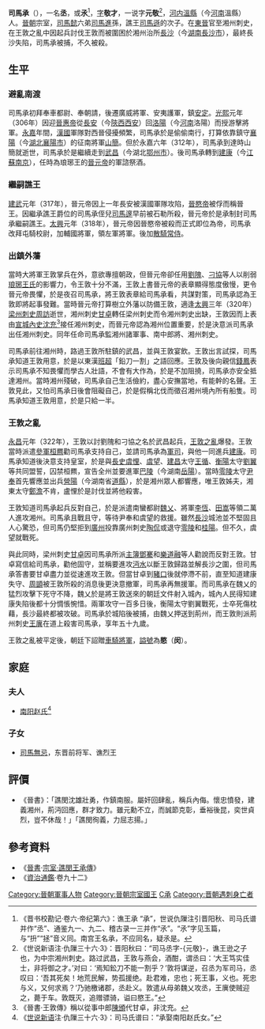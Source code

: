 {{About|司馬懿六弟司馬進的後裔|司馬孚的後裔，司馬邕的兒子司馬承|司馬承 (南宮縣王)}}

'''司馬承'''（{{bd|264年||322年||catIdx=S}}），一名'''丞'''，或'''氶'''<ref>《晋书校勘记·卷六·帝纪第六》：谯王承 “承”，世说仇隟注引晋阳秋、司马氏谱并作“丞”、通鉴九一、九二、稽古录一三并作“氶”。“氶”字见玉篇，与“抍”“拯”音义同。南宫王名承，不应同名，疑氶是。</ref>，[[表字|字]]'''敬才'''，一说字'''元敬'''<ref>《世说新语注·仇隟三十六·3》：晋阳秋曰：“司马丞字-{元敬}-，谯王逊之子也，为中宗湘州刺史。路过武昌，王敦与燕会，酒酣，谓丞曰：‘大王笃实佳士，非将御之才。’对曰：‘焉知鈆刀不能一割乎？’敦将谋逆，召丞为军司马，丞叹曰：‘吾其死矣！地荒民解，势孤援绝。赴君难，忠也；死王事，义也。死忠与义，又何求焉？’乃驰檄诸郡，丞赴义。敦遣从母弟魏乂攻丞，王廙使贼迎之，薨于车。敦既灭，追赠骠骑，谥曰愍王。”</ref>，[[河內郡_(中國)|河内]][[溫縣|溫縣]]（今[[河南|河南]]溫縣）人。[[晉朝|晉朝]]宗室，[[司馬懿|司馬懿]]六弟[[司馬進|司馬進]]孫，譙王[[司馬遜|司馬遜]]的次子。在[[東晉|東晉]]官至湘州刺史，在王敦之亂中因起兵討伐王敦而被圍困於湘州治所[[長沙|長沙]]（今[[湖南|湖南]][[長沙市|長沙市]]），最終長沙失陷，司馬承被捕，不久被殺。

== 生平 ==
=== 避亂南渡 ===
司馬承初拜奉車都尉、奉朝請，後遷廣威將軍、安夷護軍，鎮[[安定郡|安定]]。[[光熙|光熙]]元年（306年）因迎[[晉惠帝|晉惠帝]]從[[長安|長安]]（今[[陝西|陝西]][[西安|西安]]）回[[洛陽|洛陽]]（今[[河南|河南]]洛陽）而授游擊將軍。[[永嘉|永嘉]]年間，[[前趙|漢國]]軍隊對西晉侵擾頻繁，司馬承於是偷偷南行，打算依靠鎮守[[襄陽|襄陽]]（今[[湖北|湖北]][[襄陽市|襄陽市]]）的征南將軍[[山簡|山簡]]。但於永嘉六年（312年），司馬承到達時山簡就逝世，司馬承於是繼續走到[[武昌|武昌]]（今湖北[[鄂州市|鄂州市]]）。後司馬承轉到[[建康|建康]]（今[[江蘇|江蘇]][[南京|南京]]），任時為琅琊王的[[晉元帝|晉元帝]]的軍諮祭酒。

=== 繼嗣譙王 ===
[[建武_(东晋)|建武]]元年（317年），晉元帝因上一年長安被漢國軍隊攻陷，[[晉愍帝|晉愍帝]]被俘而稱晉王。因繼承譙王爵位的司馬承侄兒[[司馬邃|司馬邃]]早前被石勒所殺，晉元帝於是承制封司馬承繼嗣譙王。[[太興|太興]]元年（318年），晉元帝因晉愍帝被殺而正式即位為帝，司馬承改拜屯騎校尉，加輔國將軍，領左軍將軍。後加[[散騎常侍|散騎常侍]]。

=== 出鎮外藩 ===
當時大將軍王敦掌兵在外，意欲專擅朝政，但晉元帝卻任用[[劉隗|劉隗]]、[[刁協|刁協]]等人以削弱[[琅琊王氏|琅琊王氏]]的影響力，令王敦十分不滿，王敦上書晉元帝的表章顯得態度傲慢，更令晉元帝畏懼，於是夜召司馬承，將王敦表章給司馬承看，共謀對策，司馬承認為王敦即將起事發難。當時晉元帝打算樹立外藩以防備王敦，適逢[[大興_(東晉)|太興]]三年（320年）[[梁州|梁州]][[刺史|刺史]][[周訪|周訪]]逝世，湘州刺史[[甘卓|甘卓]]轉任梁州刺史而令湘州刺史出缺，王敦因而上表由[[宣城|宣城]][[內史|內史]][[沈充|沈充]]<ref>《晉書·王敦傳》稱以從事中郎[[陳頒|陳頒]]代甘卓，非沈充。</ref>接任湘州刺史，而晉元帝認為湘州位置重要，於是決意派司馬承出任湘州刺史。同年任命司馬承監湘州諸軍事、南中郎將、湘州刺史。

司馬承前往湘州時，路過王敦所駐鎮的武昌，並與王敦宴飲。王敦出言試探，司馬承知道王敦用意，於是以東漢[[班超|班超]]「鉛刀一割」之語回應。王敦及後向親信[[錢鳳|錢鳳]]表示司馬承不知畏懼而學古人壯語，不會有大作為，於是不加阻撓，司馬承亦安全抵達湘州。當時湘州殘破，司馬承自己生活儉約，盡心安撫當地，有能幹的名聲。王敦見此，又怕司馬承日後會阻礙自己，於是假稱北伐而徵召湘州境內所有船隻。司馬承知道王敦用意，於是只給一半。

=== 王敦之亂 ===
{{main|王敦之亂}}
[[永昌_(晉)|永昌]]元年（322年），王敦以討劉隗和刁協之名於武昌起兵，[[王敦之亂|王敦之亂]]爆發。王敦當時派遣[[參軍|參軍]][[桓羆|桓羆]]勸司馬承支持自己，並請司馬承為[[軍師|軍司]]，與他一同進兵[[建康|建康]]。司馬承知道後決意支持皇室，於是與[[長史|長史]][[虞悝|虞悝]]、[[虞望|虞望]]、[[建昌|建昌]]太守[[王循|王循]]、[[衡陽|衡陽]]太守[[劉翼|劉翼]]等共同盟誓，囚禁桓羆，宣告全州並要進軍[[巴陵|巴陵]]（今湖南[[岳陽|岳陽]]）。當時[[零陵|零陵]]太守[[尹奉|尹奉]]首先響應並出兵[[營陽|營陽]]（今湖南省[[道縣|道縣]]），於是湘州眾人都響應，唯王敦姊夫，湘東太守[[鄭澹|鄭澹]]不肯，盧悝於是討伐並將他殺害。

王敦知道司馬承起兵反對自己，於是派遣南蠻都尉[[魏乂|魏乂]]、將軍[[李恆|李恆]]、[[田嵩|田嵩]]等領二萬人進攻湘州。司馬承且戰且守，等待尹奉和虞望的救援。雖然[[長沙|長沙]]城池並不堅固且人心驚恐，但司馬仍堅拒到[[廣州_(古代)|廣州]]投靠廣州刺史[[陶侃|陶侃]]或退守[[零陵|零陵]]和[[桂陽|桂陽]]。但不久，虞望就戰死。

與此同時，梁州刺史[[甘卓|甘卓]]因司馬承所派[[主簿|主簿]][[邓骞|鄧騫]]和[[樂道融|樂道融]]等人勸說而反對王敦。甘卓寫信給司馬承，勸他固守，並稱要進攻[[沔水|沔水]]以斷王敦歸路並解長沙之圍，但司馬承答書要甘卓盡力並從速進攻王敦。但當甘卓到[[豬口|豬口]]後就停滯不前，直至知道建康失守、[[周顗|周顗]]被王敦所殺的消息後更決意撤軍，司馬承再無援軍。而司馬承在魏乂的猛烈攻擊下死守不降，魏乂於是將王敦送來的朝廷文件射入城內，城內人民得知建康失陷後都十分惆悵惋惜。兩軍攻守一百多日後，衡陽太守劉翼戰死，士卒死傷枕藉，長沙最終都被攻破。司馬承於城陷後被捕，由魏乂押送到荊州，而王敦則派荊州刺史[[王廙|王廙]]在道上殺害司馬承，享年五十九歲。

王敦之亂被平定後，朝廷下詔贈[[車騎將軍|車騎將軍]]，[[謚號|謚號]]為'''愍'''（'''闵'''）。

==家庭==
===夫人===
*[[南阳赵氏|南阳赵氏]]<ref>《[[世说新语|世说新语]]注·仇隟三十六·3》：司马氏谱曰：“承娶南阳赵氏女。”</ref>

=== 子女 ===
*[[司馬無忌|司馬無忌]]，东晋前将军、谯烈王

==評價==
*《晉書》：「譙閔沈雄壯勇，作鎮南服。屬奸回肆亂，稱兵內侮。懷忠憤發，建義湘州，荊沔回應，群才致力。雖元勳不立，而誠節克彰，垂裕後昆，奕世貞烈，豈不休哉！」「譙閔徇義，力屈志揚。」

== 參考資料 ==
*《[[晉書|晉書]]·[[s:晉書/卷037|宗室·譙閔王承傳]]》
*《[[資治通鑑|資治通鑑]]·卷九十二》
{{reflist}}

{{start box}}
{{s-before|侄[[司馬邃|司馬邃]]}}
{{s-title|[[晉朝藩王列表#譙國|晉朝譙王]]|317年—322年}}
{{s-after|子[[司馬無忌|司馬無忌]]}}
{{end box}}

{{DEFAULTSORT:S司馬承}}
[[Category:晉朝軍事人物|Category:晉朝軍事人物]]
[[Category:晉朝宗室國王|Category:晉朝宗室國王]]
[[Category:河内司马氏|C承]]
[[Category:晋朝遇刺身亡者|Category:晋朝遇刺身亡者]]